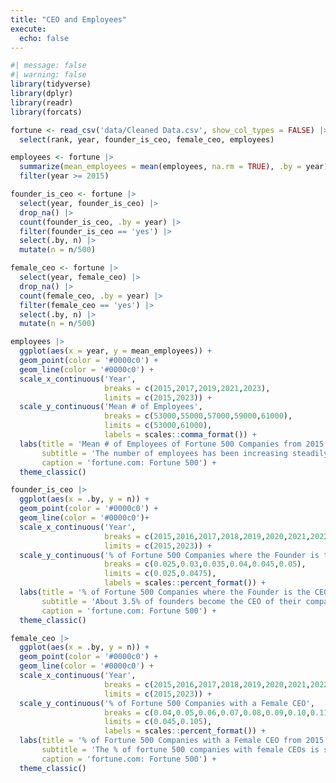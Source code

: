 ```yaml
---
title: "CEO and Employees"
execute: 
  echo: false
---
```


```r
#| message: false
#| warning: false
library(tidyverse)
library(dplyr)
library(readr)
library(forcats)
```

```r
fortune <- read_csv('data/Cleaned Data.csv', show_col_types = FALSE) |>
  select(rank, year, founder_is_ceo, female_ceo, employees)
```

```r
employees <- fortune |>
  summarize(mean_employees = mean(employees, na.rm = TRUE), .by = year) |>
  filter(year >= 2015)
```

```r
founder_is_ceo <- fortune |>
  select(year, founder_is_ceo) |>
  drop_na() |>
  count(founder_is_ceo, .by = year) |>
  filter(founder_is_ceo == 'yes') |>
  select(.by, n) |>
  mutate(n = n/500)
```

```r
female_ceo <- fortune |>
  select(year, female_ceo) |>
  drop_na() |>
  count(female_ceo, .by = year) |>
  filter(female_ceo == 'yes') |>
  select(.by, n) |>
  mutate(n = n/500)
```

```r
employees |>
  ggplot(aes(x = year, y = mean_employees)) +
  geom_point(color = '#0000c0') +
  geom_line(color = '#0000c0') +
  scale_x_continuous('Year',
                     breaks = c(2015,2017,2019,2021,2023),
                     limits = c(2015,2023)) +
  scale_y_continuous('Mean # of Employees',
                     breaks = c(53000,55000,57000,59000,61000),
                     limits = c(53000,61000),
                     labels = scales::comma_format()) +
  labs(title = 'Mean # of Employees of Fortune 500 Companies from 2015 to 2023',
       subtitle = 'The number of employees has been increasing steadily.',
       caption = 'fortune.com: Fortune 500') +
  theme_classic()
```

```r
founder_is_ceo |>
  ggplot(aes(x = .by, y = n)) +
  geom_point(color = '#0000c0') +
  geom_line(color = '#0000c0')+
  scale_x_continuous('Year',
                     breaks = c(2015,2016,2017,2018,2019,2020,2021,2022,2023),
                     limits = c(2015,2023)) +
  scale_y_continuous('% of Fortune 500 Companies where the Founder is the CEO',
                     breaks = c(0.025,0.03,0.035,0.04,0.045,0.05),
                     limits = c(0.025,0.0475),
                     labels = scales::percent_format()) +
  labs(title = '% of Fortune 500 Companies where the Founder is the CEO from 2015 to 2023',
       subtitle = 'About 3.5% of founders become the CEO of their company.',
       caption = 'fortune.com: Fortune 500') +
  theme_classic()
```

```r
female_ceo |>
  ggplot(aes(x = .by, y = n)) +
  geom_point(color = '#0000c0') +
  geom_line(color = '#0000c0') +
  scale_x_continuous('Year',
                     breaks = c(2015,2016,2017,2018,2019,2020,2021,2022,2023),
                     limits = c(2015,2023)) +
  scale_y_continuous('% of Fortune 500 Companies with a Female CEO',
                     breaks = c(0.04,0.05,0.06,0.07,0.08,0.09,0.10,0.11),
                     limits = c(0.045,0.105),
                     labels = scales::percent_format()) +
  labs(title = '% of Fortune 500 Companies with a Female CEO from 2015 to 2023',
       subtitle = 'The % of fortune 500 companies with female CEOs is steadily increasing.',
       caption = 'fortune.com: Fortune 500') +
  theme_classic()
```